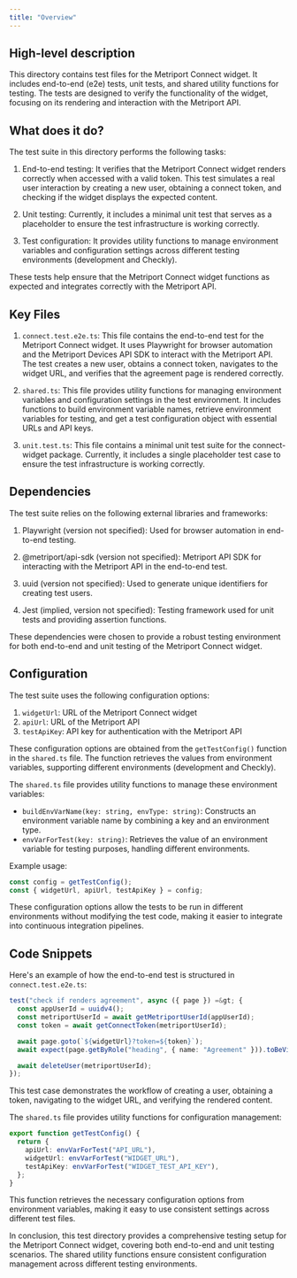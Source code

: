 ```yaml
---
title: "Overview"
---
```


## High-level description
This directory contains test files for the Metriport Connect widget. It includes end-to-end (e2e) tests, unit tests, and shared utility functions for testing. The tests are designed to verify the functionality of the widget, focusing on its rendering and interaction with the Metriport API.

## What does it do?
The test suite in this directory performs the following tasks:

1. End-to-end testing: It verifies that the Metriport Connect widget renders correctly when accessed with a valid token. This test simulates a real user interaction by creating a new user, obtaining a connect token, and checking if the widget displays the expected content.

2. Unit testing: Currently, it includes a minimal unit test that serves as a placeholder to ensure the test infrastructure is working correctly.

3. Test configuration: It provides utility functions to manage environment variables and configuration settings across different testing environments (development and Checkly).

These tests help ensure that the Metriport Connect widget functions as expected and integrates correctly with the Metriport API.

## Key Files

1. `connect.test.e2e.ts`:
   This file contains the end-to-end test for the Metriport Connect widget. It uses Playwright for browser automation and the Metriport Devices API SDK to interact with the Metriport API. The test creates a new user, obtains a connect token, navigates to the widget URL, and verifies that the agreement page is rendered correctly.

2. `shared.ts`:
   This file provides utility functions for managing environment variables and configuration settings in the test environment. It includes functions to build environment variable names, retrieve environment variables for testing, and get a test configuration object with essential URLs and API keys.

3. `unit.test.ts`:
   This file contains a minimal unit test suite for the connect-widget package. Currently, it includes a single placeholder test case to ensure the test infrastructure is working correctly.

## Dependencies
The test suite relies on the following external libraries and frameworks:

1. Playwright (version not specified):
   Used for browser automation in end-to-end testing.

2. @metriport/api-sdk (version not specified):
   Metriport API SDK for interacting with the Metriport API in the end-to-end test.

3. uuid (version not specified):
   Used to generate unique identifiers for creating test users.

4. Jest (implied, version not specified):
   Testing framework used for unit tests and providing assertion functions.

These dependencies were chosen to provide a robust testing environment for both end-to-end and unit testing of the Metriport Connect widget.

## Configuration
The test suite uses the following configuration options:

1. `widgetUrl`: URL of the Metriport Connect widget
2. `apiUrl`: URL of the Metriport API
3. `testApiKey`: API key for authentication with the Metriport API

These configuration options are obtained from the `getTestConfig()` function in the `shared.ts` file. The function retrieves the values from environment variables, supporting different environments (development and Checkly).

The `shared.ts` file provides utility functions to manage these environment variables:

- `buildEnvVarName(key: string, envType: string)`: Constructs an environment variable name by combining a key and an environment type.
- `envVarForTest(key: string)`: Retrieves the value of an environment variable for testing purposes, handling different environments.

Example usage:

```typescript
const config = getTestConfig();
const { widgetUrl, apiUrl, testApiKey } = config;
```

These configuration options allow the tests to be run in different environments without modifying the test code, making it easier to integrate into continuous integration pipelines.

## Code Snippets

Here's an example of how the end-to-end test is structured in `connect.test.e2e.ts`:

```typescript
test("check if renders agreement", async ({ page }) =&gt; {
  const appUserId = uuidv4();
  const metriportUserId = await getMetriportUserId(appUserId);
  const token = await getConnectToken(metriportUserId);

  await page.goto(`${widgetUrl}?token=${token}`);
  await expect(page.getByRole("heading", { name: "Agreement" })).toBeVisible();

  await deleteUser(metriportUserId);
});
```

This test case demonstrates the workflow of creating a user, obtaining a token, navigating to the widget URL, and verifying the rendered content.

The `shared.ts` file provides utility functions for configuration management:

```typescript
export function getTestConfig() {
  return {
    apiUrl: envVarForTest("API_URL"),
    widgetUrl: envVarForTest("WIDGET_URL"),
    testApiKey: envVarForTest("WIDGET_TEST_API_KEY"),
  };
}
```

This function retrieves the necessary configuration options from environment variables, making it easy to use consistent settings across different test files.

In conclusion, this test directory provides a comprehensive testing setup for the Metriport Connect widget, covering both end-to-end and unit testing scenarios. The shared utility functions ensure consistent configuration management across different testing environments.